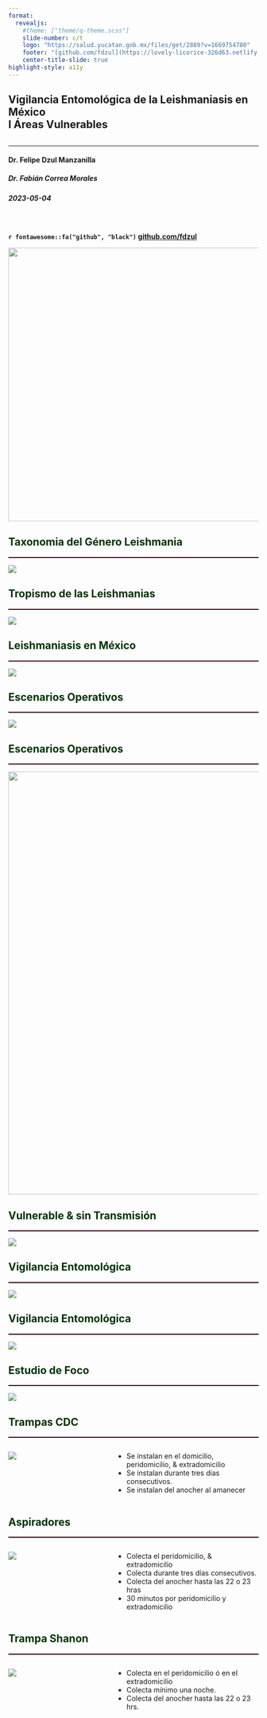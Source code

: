 ```yaml
---
format: 
  revealjs:
    #theme: ["theme/q-theme.scss"]
    slide-number: c/t
    logo: "https://salud.yucatan.gob.mx/files/get/2889?v=1669754780"
    footer: "[github.com/fdzul](https://lovely-licorice-326d63.netlify.app/talks/irs/#/)"
    center-title-slide: true
highlight-style: a11y
---
```


<h2>Vigilancia Entomológica de la Leishmaniasis en México<br>I Áreas Vulnerables</h2>

<h2>

</h2>

<hr>

<h4>Dr. Felipe Dzul Manzanilla</h4>

<h5>Dr. Fabián Correa Morales</h5>

<h3>

</h3>

<h5>2023-05-04</h5>

<br>

<h4>

`r fontawesome::fa("github", "black")` [github.com/fdzul](https://fdzul.github.io/web_site_fadm/)

![](ciclo_transmision.png){.absolute top="250" left="600" width="550"}

## [Taxonomia del Género Leishmania]{style="color:#003300;align-items: center"}

<hr style="height:2px;border-width:0;color:#330019;background-color:#330019">

![](genero_leish.png)

## [Tropismo de las Leishmanias]{style="color:#003300;align-items: center"}

<hr style="height:2px;border-width:0;color:#330019;background-color:#330019">

![](tropismo_leish.png)

## [Leishmaniasis en México]{style="color:#003300;align-items: center"}

<hr style="height:2px;border-width:0;color:#330019;background-color:#330019">

![](mex_leish.png)

## [Escenarios Operativos]{style="color:#003300;align-items: center"}
<hr style="height:2px;border-width:0;color:#330019;background-color:#330019">

![](escarios_operativos.png)


## [Escenarios Operativos]{style="color:#003300;align-items: center"}
<hr style="height:2px;border-width:0;color:#330019;background-color:#330019">

![](zona_vulnerable.png){.absolute top="100" left="100" width="850"}

## [Vulnerable & sin Transmisión]{style="color:#003300;align-items: center"}
<hr style="height:2px;border-width:0;color:#330019;background-color:#330019">

![](vulnerable_sin_casos.png)


## [Vigilancia Entomológica]{style="color:#003300;align-items: center"}
<hr style="height:2px;border-width:0;color:#330019;background-color:#330019">


![](vig_ento.png)


## [Vigilancia Entomológica]{style="color:#003300;align-items: center"}
<hr style="height:2px;border-width:0;color:#330019;background-color:#330019">


![](vig_ento2.png)

## [Estudio de Foco]{style="color:#003300;align-items: center"}
<hr style="height:2px;border-width:0;color:#330019;background-color:#330019">


![](met_ento.png)


## [Trampas CDC]{style="color:#003300;align-items: center"}
<hr style="height:2px;border-width:0;color:#330019;background-color:#330019">


:::: {.columns}

::: {.column width="40%"}
![](cdc.jpg)
:::

::: {.column width="60%"}

- Se instalan en el domicilio, peridomicilio, & extradomicilio
- Se instalan durante tres días consecutivos.
- Se instalan del anocher al amanecer

:::

::::

## [Aspiradores]{style="color:#003300;align-items: center"}
<hr style="height:2px;border-width:0;color:#330019;background-color:#330019">


:::: {.columns}

::: {.column width="40%"}
![](aspirador_fadm.jpg)
:::

::: {.column width="60%"}

- Colecta el peridomicilio, & extradomicilio
- Colecta durante tres días consecutivos.
- Colecta del anocher hasta las 22 o 23 hras
- 30 minutos por peridomicilio y extradomicilio

:::

::::


## [Trampa Shanon]{style="color:#003300;align-items: center"}
<hr style="height:2px;border-width:0;color:#330019;background-color:#330019">


:::: {.columns}

::: {.column width="40%"}
![](shanon.jpg)
:::

::: {.column width="60%"}

- Colecta en el peridomicilio ó en el extradomicilio
- Colecta mínimo una noche.
- Colecta del anocher hasta las 22 o 23 hrs.

:::

::::


